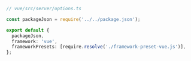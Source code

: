 ```ts
// vue/src/server/options.ts

const packageJson = require('../../package.json');

export default {
  packageJson,
  framework: 'vue',
  frameworkPresets: [require.resolve('./framework-preset-vue.js')],
};
```